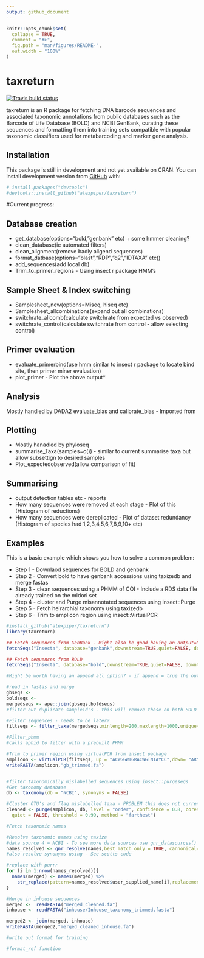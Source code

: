 ```yaml
---
output: github_document
---
```


<!-- README.md is generated from README.Rmd. Please edit that file -->

```r
knitr::opts_chunk$set(
  collapse = TRUE,
  comment = "#>",
  fig.path = "man/figures/README-",
  out.width = "100%"
)
```
# taxreturn

<!-- badges: start -->
[![Travis build status](https://travis-ci.org/alexpiper/taxreturn.svg?branch=master)](https://travis-ci.org/alexpiper/taxreturn)
<!-- badges: end -->

taxreturn is an R package for fetching DNA barcode sequences and associated taxonomic annotations from public databases such as the Barcode of Life Database (BOLD) and NCBI GenBank, curating these sequences and formatting them into training sets compatible with popular taxonomic classifiers used for metabarcoding and marker gene analysis.

## Installation

This package is still in development and not yet available on CRAN.  You can install development version from [GitHub](https://github.com/) with:

```r
# install.packages("devtools")
#devtools::install_github("alexpiper/taxreturn")
```

#Current progress:

## Database creation
* get_database(options="bold, "genbank" etc) + some hmmer cleaning?
* clean_database(ie automated filters)
* clean_alignment(remove badly aligend sequences)
* format_datbase(options="blast","RDP","q2","IDTAXA" etc))
* add_sequences(add local db)
* Trim_to_primer_regions - Using insect r package HMM's

## Sample Sheet & Index switching
* Samplesheet_new(options=Miseq, hiseq etc)
* Samplesheet_allcombinations(expand out all combinations)
* switchrate_allcomb(calculate switchrate from expected vs observed)
* switchrate_control(calculate switchrate from control - allow selecting control)

## Primer evaluation
* evaluate_primerbind(use hmm similar to insect r package to locate bind site, then primer miner evaluation)
* plot_primer - Plot the above output* 

## Analysis
Mostly handled by DADA2
evaluate_bias and calibrate_bias - Imported from 

## Plotting
* Mostly hanadled by phyloseq
* summarise_Taxa(samples=c()) - similar to current summarise taxa but allow subsettign to desired samples
* Plot_expectedobserved(allow comparison of fit)

## Summarising
* output detection tables etc - reports
* How many sequences were removed at each stage - Plot of this (Histogram of reductions)
* How many sequences were dereplicated - Plot of dataset redundancy (Histogram of species had 1,2,3,4,5,6,7,8,9,10+ etc)


## Examples

This is a basic example which shows you how to solve a common problem:

* Step 1 - Downlaod sequences for BOLD and genbank
* Step 2 - Convert bold to have genbank accessions using taxizedb and merge fastas
* Step 3 - clean sequences using a PHMM of COI - Include a RDS data file already trained on the midori set
* Step 4 - cluster and Purge misannotated sequences using insect::Purge
* Step 5 - Fetch heirarchial taxonomy using taxizedb
* Step 6 - Trim to amplicon region using insect::VirtualPCR


```r
#install_github("alexpiper/taxreturn")
library(taxreturn)

## Fetch sequences from GenBank - Might also be good having an output="all" option
fetchSeqs("Insecta", database="genbank",downstream=TRUE,quiet=FALSE, downto="Family", marker="COI", output = "gb-binom",compress=FALSE, cores=3)

## Fetch sequences from BOLD
fetchSeqs("Insecta", database="bold",downstream=TRUE,quiet=FALSE, downto="Family", marker="COI-5P", output = "gb-binom",compress=FALSE, cores=3)

#Might be worth having an append all option? - if append = true the output = FILE

#read in fastas and merge
gbseqs <-
boldseqs <- 
mergedseqs <- ape::join(gbseqs,boldseqs)
#filter out duplicate sampleid's - this will remove those on both BOLD and GB

#Filter sequences - needs to be later?
filtseqs <- filter_taxa(mergedseqs,minlength=200,maxlength=1000,unique=TRUE,binomials=TRUE, removeterms=c("sp.","cf.","NA"))

#Filter_phmm
#calls aphid to filter with a prebuilt PHMM

#Trim to primer region using virtualPCR from insect package
amplicon <- virtualPCR(filtseqs, up = "ACWGGWTGRACWGTNTAYCC",down= "ARYATDGTRATDGCHCCDGC",cores=3, rcdown = TRUE, trimprimers = TRUE)
writeFASTA(amplicon,"gb_trimmed.fa")


#filter taxonomically mislabelled sequences using insect::purgeseqs
#Get taxonomy database
db <- taxonomy(db = "NCBI", synonyms = FALSE)

#Cluster OTU's and flag mislabelled taxa - PROBLEM this does not currently work on heirarchy, maybe we should therefore retain taxid from JSON until after this
cleaned <- purge(amplicon, db, level = "order", confidence = 0.8, cores = 20,
  quiet = FALSE, threshold = 0.99, method = "farthest")

#Fetch taxonomic names

#Resolve taxonomic names using taxize
#data source 4 = NCBI - To see more data sources use gnr_datasources()
names_resolved <- gnr_resolve(names,best_match_only = TRUE, cannonical=TRUE,preferred_data_sources = "4")
#also resolve synonyms using - See scotts code

#replace with purrr
for (i in 1:nrow(names_resolved)){
  names(merged) <- names(merged) %>%
    str_replace(pattern=names_resolved$user_supplied_name[i],replacement=names_resolved$matched_name[i])
}

#Merge in inhouse sequences
merged <-  readFASTA("merged_cleaned.fa")
inhouse <- readFASTA("inhouse/Inhouse_taxonomy_trimmed.fasta")

merged2 <- join(merged, inhouse)
writeFASTA(merged2,"merged_cleaned_inhouse.fa")

#write out format for training

#format_ref function


```
